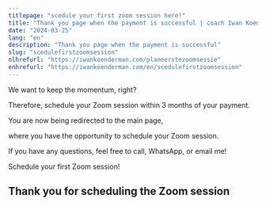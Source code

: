 ```yaml
---
titlepage: "scedule your first zoom session here!"
title: "Thank you page when the payment is successful | coach Iwan Koenderman"
date: "2024-03-25"
lang: "en"
description: "Thank you page when the payment is successful"
slug: "scedulefirstzoomsession"
nlhrefurl: "https://iwankoenderman.com/planeerstezoomsessie"
enhrefurl: "https://iwankoenderman.com/en/scedulefirstzoomsession"
--- 
```






We want to keep the momentum, right?

Therefore, schedule your Zoom session within 3 months of your payment.

You are now being redirected to the main page, 

where you have the opportunity to schedule your Zoom session.

If you have any questions, feel free to call, WhatsApp, or email me!

<Link to="/en/" class="button-cta" >Schedule your first Zoom session!</Link>

## Thank you for scheduling the Zoom session